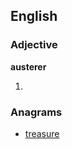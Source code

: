 ==English==

===Adjective===
'''austerer'''

# {{en-comparative of|austere}}

===Anagrams===
* [[treasure#English|treasure]]